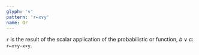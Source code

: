 ```yaml
---
glyph: '∨'
pattern: 'r←x∨y'
name: Or
---
```


`r` is the result of the scalar application of the probabilistic or function, $b \lor c$: `r←x+y-x×y`.